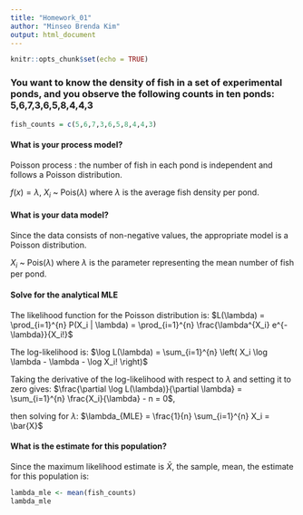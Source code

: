 ```yaml
---
title: "Homework_01"
author: "Minseo Brenda Kim"
output: html_document
---
```


```r
knitr::opts_chunk$set(echo = TRUE)
```

### You want to know the density of fish in a set of experimental ponds, and you observe the following counts in ten ponds: 5,6,7,3,6,5,8,4,4,3
```r
fish_counts = c(5,6,7,3,6,5,8,4,4,3)
```

#### What is your process model?
Poisson process : the number of fish in each pond is independent and follows a Poisson distribution.

$f(x) = \lambda$,  $X_i$ ~ Pois$(\lambda)$ where $\lambda$ is the average fish density per pond.

#### What is your data model?
Since the data consists of non-negative values, the appropriate model is a Poisson distribution.

$X_i$ ~ Pois$(\lambda)$ where $\lambda$ is the parameter representing the mean number of fish per pond.

#### Solve for the analytical MLE
The likelihood function for the Poisson distribution is: $L(\lambda) = \prod_{i=1}^{n} P(X_i | \lambda) = \prod_{i=1}^{n} \frac{\lambda^{X_i} e^{-\lambda}}{X_i!}$

The log-likelihood is: $\log L(\lambda) = \sum_{i=1}^{n} \left( X_i \log \lambda - \lambda - \log X_i! \right)$

Taking the derivative of the log-likelihood with respect to $\lambda$ and setting it to zero gives: $\frac{\partial \log L(\lambda)}{\partial \lambda} = \sum_{i=1}^{n} \frac{X_i}{\lambda} - n = 0$, 

then solving for $\lambda$: $\lambda_{MLE} = \frac{1}{n} \sum_{i=1}^{n} X_i = \bar{X}$

#### What is the estimate for this population?
Since the maximum likelihood estimate is $\bar{X}$, the sample, mean, the estimate for this population is:
```r
lambda_mle <- mean(fish_counts)
lambda_mle
```
